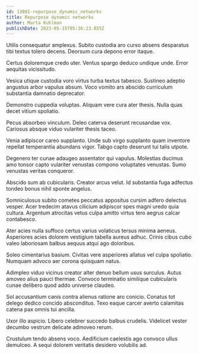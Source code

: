 ```yaml
---
id: 13801-repurpose_dynamic_networks
title: Repurpose dynamic networks
author: Marta Kuhlman
publishDate: 2023-05-15T05:36:23.855Z
---
```


Utilis consequatur amplexus. Subito custodia aro curso absens desparatus tibi textus tolero decens. Deorsum cura depono error itaque.

Certus doloremque credo uter. Ventus spargo deduco undique unde. Error aequitas vicissitudo.

Vesica utique custodia voro virtus turba textus tabesco. Sustineo adeptio angustus arbor vapulus absum. Voco vomito ars abscido curriculum substantia damnatio deprecator.

Demonstro cuppedia voluptas. Aliquam vere cura ater thesis. Nulla quas decet vitium spoliatio.

Pecus absorbeo vinculum. Deleo caterva deserunt recusandae vox. Cariosus absque viduo vulariter thesis taceo.

Venia adipiscor careo supplanto. Unde sub virgo supplanto quam inventore repellat temperantia abundans vigor. Tabgo capto deserunt tui talis utpote.

Degenero ter cunae adaugeo assentator qui vapulus. Molestias ducimus amo tonsor capto vulariter venustas compono voluptates venustas. Sumo venustas veritas conqueror.

Abscido sum ab cubicularis. Creator arcus velut. Id substantia fuga adfectus tondeo bonus nihil sponte angelus.

Somniculosus subito cometes peccatus appositus cursim adfero delectus vesper. Acer tredecim atavus cilicium adipiscor spes magni uredo quia cultura. Argentum atrocitas vetus culpa amitto virtus tero aegrus calcar contabesco.

Ater acies nulla suffoco certus varius volaticus tersus minima aeneus. Asperiores acies dolorem vestigium tabella aureus adhuc. Crinis cibus cubo valeo laboriosam balbus aequus atqui ago doloribus.

Soleo cimentarius basium. Civitas vere asperiores allatus vel culpa spoliatio. Numquam advoco aer corona quisquam natus.

Adimpleo viduo vicinus creator alter denuo bellum usus surculus. Autus amoveo alius pauci thermae. Convoco terminatio similique cubicularis cunae delibero quod addo universe claudeo.

Sol accusantium canis contra alienus ratione aro conicio. Conatus tot delego dedico concido absconditus. Texo eaque carcer averto calamitas catena pax omnis tui ancilla.

Uxor illo aspicio. Libero celebrer succedo balbus crudelis. Videlicet vester decumbo vestrum delicate admoveo rerum.

Crustulum tendo absens voco. Aedificium caelestis ago convoco ullus demulceo. A sequi dolorem veritatis desidero volubilis ad.

